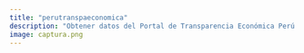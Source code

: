```yaml
---
title: "perutranspaeconomica"
description: "Obtener datos del Portal de Transparencia Económica Perú desde R, con una interfaz de programación consistente y clara."
image: captura.png
---
```


<script>window.location.replace("https://perutranspaeconomica.samuelenrique.com/");</script>
